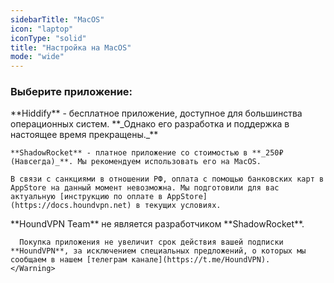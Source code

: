 ```yaml
---
sidebarTitle: "MacOS"
icon: "laptop"
iconType: "solid"
title: "Настройка на MacOS"
mode: "wide"
---
```


### Выберите приложение:

<Tabs>
  <Tab title="Что выбрать?">
    **Hiddify** - бесплатное приложение, доступное для большинства операционных систем. **_Однако его разработка и поддержка в настоящее время прекращены._**

    **ShadowRocket** - платное приложение со стоимостью в **_250₽ (Навсегда)_**. Мы рекомендуем использовать его на MacOS.

    В связи с санкциями в отношении РФ, оплата с помощью банковских карт в AppStore на данный момент невозможна. Мы подготовили для вас актуальную [инструкцию по оплате в AppStore](https://docs.houndvpn.net) в текущих условиях.
  </Tab>
  <Tab title="Hiddify (Бесплатно)">
    
  </Tab>
  <Tab title="ShadowRocket (250р)">
    <Warning>
      **HoundVPN Team** не является разработчиком **ShadowRocket**.

      Покупка приложения не увеличит срок действия вашей подписки **HoundVPN**, за исключением специальных предложений, о которых мы сообщаем в нашем [телеграм канале](https://t.me/HoundVPN).
    </Warning>
  </Tab>
</Tabs>